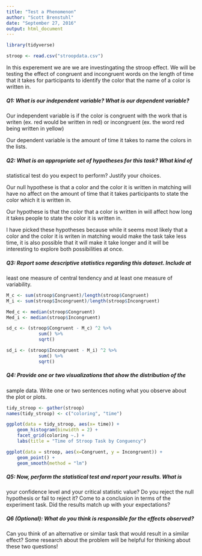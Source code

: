 ```yaml
---
title: "Test a Phenomenon"
author: "Scott Brenstuhl"
date: "September 27, 2016"
output: html_document
---
```



```r
library(tidyverse)

stroop <- read.csv("stroopdata.csv")

```


In this experement we are we are investingating the stroop effect. We will be
testing the effect of congruent and incongruent words on the length of time that
it takes for participants to identify the color that the name of a color is
written in.

##### Q1: What is our independent variable? What is our dependent variable?

Our independent variable is if the color is congruent with the work that is
writen (ex. red would be written in red) or incongruent (ex. the word red being
written in yellow)

Our dependent variable is the amount of time it takes to name the colors in the
lists.

##### Q2: What is an appropriate set of hypotheses for this task? What kind of 
statistical test do you expect to perform? Justify your choices.

Our null hypothese is that a color and the color it is written in matching will
have no affect on the amount of time that it takes participants to state the 
color which it is written in.

Our hypothese is that the color that a color is written in will affect how long
it takes people to state the color it is written in.

I have picked these hypotheses because while it seems most likely that a color 
and the color it is writen in matching would make the task take less time, it
is also possible that it will make it take longer and it will be interesting to
explore both possibilities at once.


##### Q3: Report some descriptive statistics regarding this dataset. Include at
least one measure of central tendency and at least one measure of variability.

```r
M_c <- sum(stroop$Congruent)/length(stroop$Congruent)
M_i <- sum(stroop$Incongruent)/length(stroop$Incongruent)

Med_c <- median(stroop$Congruent)
Med_i <- median(stroop$Incongruent)

```


```r
sd_c <- (stroop$Congruent - M_c) ^2 %>%
            sum() %>%
            sqrt()

sd_i <- (stroop$Incongruent - M_i) ^2 %>%
            sum() %>%
            sqrt()

```



##### Q4: Provide one or two visualizations that show the distribution of the 
sample data. Write one or two sentences noting what you observe about the plot 
or plots.

```r
tidy_stroop <- gather(stroop)
names(tidy_stroop) <- c("coloring", "time")

ggplot(data = tidy_stroop, aes(x= time)) +
    geom_histogram(binwidth = 2) +
    facet_grid(coloring ~.) +
    labs(title = "Time of Stroop Task by Conguency")
```



```r
ggplot(data = stroop, aes(x=Congruent, y = Incongruent)) +
    geom_point() +
    geom_smooth(method = "lm")

```


##### Q5: Now, perform the statistical test and report your results. What is 
your confidence level and your critical statistic value? Do you reject the null 
hypothesis or fail to reject it? Come to a conclusion in terms of the experiment
task. Did the results match up with your expectations?



##### Q6 (Optional): What do you think is responsible for the effects observed? 
Can you think of an alternative or similar task that would result in a similar 
effect? Some research about the problem will be helpful for thinking about these
two questions!




